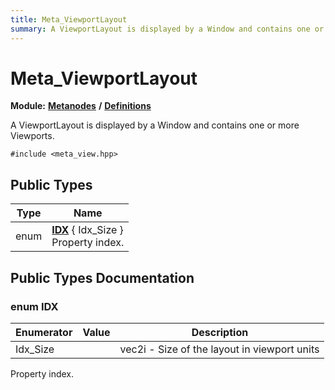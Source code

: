 ```yaml
---
title: Meta_ViewportLayout
summary: A ViewportLayout is displayed by a Window and contains one or more Viewports. 
---
```


# Meta_ViewportLayout

**Module:** **[Metanodes](../../modules/metanodes/index.mdx)** **/** **[Definitions](../../modules/metanodes/definitions.mdx)**

A ViewportLayout is displayed by a Window and contains one or more Viewports. 

`#include <meta_view.hpp>`

## Public Types

| Type           | Name           |
| -------------- | -------------- |
| enum| **[IDX](#enum-idx)** \{ Idx_Size \}<br />Property index.  |

## Public Types Documentation

### enum IDX

| Enumerator | Value | Description |
| ---------- | ----- | ----------- |
| Idx_Size | | vec2i - Size of the layout in viewport units   |

Property index. 
